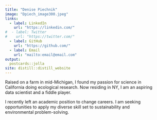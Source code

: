 ```yaml
---
title: "Denise Piechnik"
image: "Dpiech_image300.jpeg"
links:
  - label: LinkedIn
    url: "https://linkedin.com/"
#  - label: Twitter
#    url: "https://twitter.com/"
  - label: GitHub
    url: "https://github.com/"
  - label: Email
    url: "mailto:email@email.com"
output:
  postcards::jolla
site: distill::distill_website
---
```

 
Raised on a farm in mid-Michigan, I found my passion for science in California doing ecological research.  Now residing in NY, I am an aspiring data scientist and a fiddle player.  

I recently left an academic position to change careers. I am seeking opportunities to apply my diverse skill set to sustainability and environmental problem-solving.
